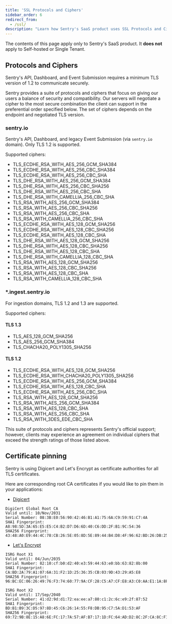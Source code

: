 ```yaml
---
title: 'SSL Protocols and Ciphers'
sidebar_order: 6
redirect_from:
  - /ssl/
description: "Learn how Sentry's SaaS product uses SSL Protocols and Ciphers for security and compatibility."
---
```


<Alert title="Note" level="warning">

The contents of this page apply only to Sentry's SaaS product. It **does not**
apply to Self-hosted or Single Tenant.

</Alert>

## Protocols and Ciphers

Sentry's API, Dashboard, and Event Submission requires a minimum TLS version of 1.2 to communicate securely.

Sentry provides a suite of protocols and ciphers that focus on giving our users a balance of security and compatibility. Our servers will negotiate a cipher to the most secure combination the client can support in the preferential order specified below. The set of ciphers depends on the endpoint and negotiated TLS version.

### sentry.io

Sentry's API, Dashboard, and legacy Event Submission (via `sentry.io` domain). Only TLS 1.2 is supported.

Supported ciphers:

- TLS_ECDHE_RSA_WITH_AES_256_GCM_SHA384
- TLS_ECDHE_RSA_WITH_AES_256_CBC_SHA384
- TLS_ECDHE_RSA_WITH_AES_256_CBC_SHA
- TLS_DHE_RSA_WITH_AES_256_GCM_SHA384
- TLS_DHE_RSA_WITH_AES_256_CBC_SHA256
- TLS_DHE_RSA_WITH_AES_256_CBC_SHA
- TLS_DHE_RSA_WITH_CAMELLIA_256_CBC_SHA
- TLS_RSA_WITH_AES_256_GCM_SHA384
- TLS_RSA_WITH_AES_256_CBC_SHA256
- TLS_RSA_WITH_AES_256_CBC_SHA
- TLS_RSA_WITH_CAMELLIA_256_CBC_SHA
- TLS_ECDHE_RSA_WITH_AES_128_GCM_SHA256
- TLS_ECDHE_RSA_WITH_AES_128_CBC_SHA256
- TLS_ECDHE_RSA_WITH_AES_128_CBC_SHA
- TLS_DHE_RSA_WITH_AES_128_GCM_SHA256
- TLS_DHE_RSA_WITH_AES_128_CBC_SHA256
- TLS_DHE_RSA_WITH_AES_128_CBC_SHA
- TLS_DHE_RSA_WITH_CAMELLIA_128_CBC_SHA
- TLS_RSA_WITH_AES_128_GCM_SHA256
- TLS_RSA_WITH_AES_128_CBC_SHA256
- TLS_RSA_WITH_AES_128_CBC_SHA
- TLS_RSA_WITH_CAMELLIA_128_CBC_SHA

### *.ingest.sentry.io

For ingestion domains, TLS 1.2 and 1.3 are supported.

Supported ciphers:

#### TLS 1.3

- TLS_AES_128_GCM_SHA256
- TLS_AES_256_GCM_SHA384
- TLS_CHACHA20_POLY1305_SHA256

#### TLS 1.2

- TLS_ECDHE_RSA_WITH_AES_128_GCM_SHA256
- TLS_ECDHE_RSA_WITH_CHACHA20_POLY1305_SHA256
- TLS_ECDHE_RSA_WITH_AES_256_GCM_SHA384
- TLS_ECDHE_RSA_WITH_AES_128_CBC_SHA
- TLS_ECDHE_RSA_WITH_AES_256_CBC_SHA
- TLS_RSA_WITH_AES_128_GCM_SHA256
- TLS_RSA_WITH_AES_256_GCM_SHA384
- TLS_RSA_WITH_AES_128_CBC_SHA
- TLS_RSA_WITH_AES_256_CBC_SHA
- TLS_RSA_WITH_3DES_EDE_CBC_SHA

This suite of protocols and ciphers represents Sentry's official support; however, clients may experience an agreement on individual ciphers that exceed the strength ratings of those listed above.

## Certificate pinning

Sentry is using Digicert and Let's Encrypt as certificate authorities for all TLS certificates.

Here are corresponding root CA certificates if you would like to pin them in your applications:

- [Digicert](https://www.digicert.com/kb/digicert-root-certificates.htm)

```
DigiCert Global Root CA
Valid until: 10/Nov/2031
Serial Number: 08:3B:E0:56:90:42:46:B1:A1:75:6A:C9:59:91:C7:4A
SHA1 Fingerprint: A8:98:5D:3A:65:E5:E5:C4:B2:D7:D6:6D:40:C6:DD:2F:B1:9C:54:36
SHA256 Fingerprint: 43:48:A0:E9:44:4C:78:CB:26:5E:05:8D:5E:89:44:B4:D8:4F:96:62:BD:26:DB:25:7F:89:34:A4:43:C7:01:61
```

- [Let's Encrypt](https://letsencrypt.org/certificates/)

```
ISRG Root X1
Valid until: 04/Jun/2035
Serial Number: 82:10:cf:b0:d2:40:e3:59:44:63:e0:bb:63:82:8b:00
SHA1 Fingerprint: CA:BD:2A:79:A1:07:6A:31:F2:1D:25:36:35:CB:03:9D:43:29:A5:E8
SHA256 Fingerprint: 96:BC:EC:06:26:49:76:F3:74:60:77:9A:CF:28:C5:A7:CF:E8:A3:C0:AA:E1:1A:8F:FC:EE:05:C0:BD:DF:08:C6

ISRG Root X2
Valid until: 17/Sep/2040
Serial Number: 41:d2:9d:d1:72:ea:ee:a7:80:c1:2c:6c:e9:2f:87:52
SHA1 Fingerprint: BD:B1:B9:3C:D5:97:8D:45:C6:26:14:55:F8:DB:95:C7:5A:D1:53:AF
SHA256 Fingerprint: 69:72:9B:8E:15:A8:6E:FC:17:7A:57:AF:B7:17:1D:FC:64:AD:D2:8C:2F:CA:8C:F1:50:7E:34:45:3C:CB:14:70
```
